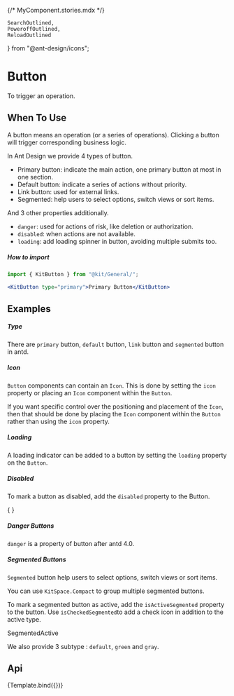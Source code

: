 {/* MyComponent.stories.mdx */}

    SearchOutlined,
    PoweroffOutlined,
    ReloadOutlined
} from "@ant-design/icons";

<Meta
    title="Design System/General/Button"
    argTypes={ButtonArgTypes}
/>

# Button

To trigger an operation.

## When To Use

A button means an operation (or a series of operations). Clicking a button will trigger corresponding business logic.

In Ant Design we provide 4 types of button.

-   Primary button: indicate the main action, one primary button at most in one section.
-   Default button: indicate a series of actions without priority.
-   Link button: used for external links.
-   Segmented: help users to select options, switch views or sort items.

And 3 other properties additionally.

-   `danger`: used for actions of risk, like deletion or authorization.
-   `disabled`: when actions are not available.
-   `loading`: add loading spinner in button, avoiding multiple submits too.

##### How to import
```jsx
import { KitButton } from "@kit/General/";

<KitButton type="primary">Primary Button</KitButton>
```

## Examples

##### Type

There are `primary` button, `default` button, `link` button and `segmented` button in antd.

<CustomCanvas content={Exemples.Type} source={Sources.Type} />

##### Icon

`Button` components can contain an `Icon`. This is done by setting the `icon` property or placing an `Icon` component within the `Button`.

If you want specific control over the positioning and placement of the `Icon`, then that should be done by placing the `Icon` component within the `Button` rather than using the `icon` property.

<CustomCanvas content={Exemples.Icon} source={Sources.Icon}/>

##### Loading

A loading indicator can be added to a button by setting the `loading` property on the `Button`.

<CustomCanvas content={Exemples.Loading} source={Sources.Loading}/>

##### Disabled

To mark a button as disabled, add the `disabled` property to the Button.

{
 <CustomCanvas content={Exemples.Disabled} source={Sources.Disabled}/>
}

##### Danger Buttons

`danger` is a property of button after antd 4.0.

<CustomCanvas content={Exemples.Danger} source={Sources.Danger} />

##### Segmented Buttons

`Segmented` button help users to select options, switch views or sort items.


<CustomCanvas content={Exemples.Segmented} source={Sources.Segmented} />

You can use `KitSpace.Compact` to group multiple segmented buttons.


<CustomCanvas content={Exemples.Compact} source={Sources.Compact} />

To mark a segmented button as active, add the `isActiveSegmented` property to the button.
Use `isCheckedSegmented`to add a check icon in addition to the active type.


<CustomCanvas content={Exemples.SegmentedActive} source={Sources.SegmentedActive} />SegmentedActive

We also provide 3 subtype : `default`, `green` and `gray`.


<CustomCanvas content={Exemples.Subtypes} source={Sources.Subtypes} />

## Api

<Canvas>
    <Story name="Button">{Template.bind({})}</Story>
</Canvas>

 <Controls story="Button"/>
